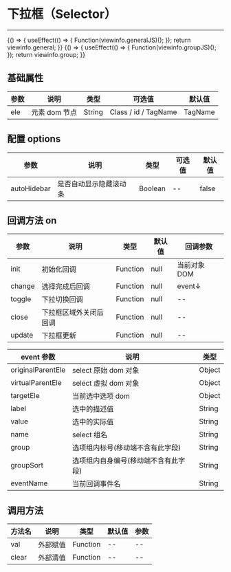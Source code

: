 
# 下拉框（Selector）

---

<Meta title="基础控件/下拉框(Selector)" />

<Canvas>
    <Story
        name="下拉框(Selector)"
        height="300px"
        parameters={{
            docs: {
                source: { code: `${viewinfo.general}${viewinfo.generalJS}` },
            },
        }}
    >
        {() => {
            useEffect(() => {
                Function(viewinfo.generalJS)();
            });
            return viewinfo.general;
        }}
    </Story>
</Canvas>

<Canvas>
    <Story
        name="分组"
        height="300px"
        parameters={{
            docs: { source: { code: `${viewinfo.group}${viewinfo.groupJS}` } },
        }}
    >
        {() => {
            useEffect(() => {
                Function(viewinfo.groupJS)();
            });
            return viewinfo.group;
        }}
    </Story>
</Canvas>

## 基础属性

| 参数 | 说明          | 类型   | 可选值               | 默认值  |
| ---- | ------------- | ------ | -------------------- | ------- |
| ele  | 元素 dom 节点 | String | Class / id / TagName | TagName |


## 配置 options

| 参数     | 说明           | 类型    | 可选值 | 默认值 |
| -------- | -------------- | ------- | ------ | ------ |
| autoHidebar | 是否自动显示隐藏滚动条 | Boolean | --     | false   |

## 回调方法 on

| 参数   | 说明                   | 类型     | 默认值 | 回调参数     |
| ------ | ---------------------- | -------- | ------ | ------------ |
| init   | 初始化回调             | Function | null   | 当前对象 DOM |
| change | 选择完成后回调         | Function | null   | event↓       |
| toggle | 下拉切换回调           | Function | null   | --           |
| close  | 下拉框区域外关闭后回调 | Function | null   | --           |
| update | 下拉框更新             | Function | null   | --           |

| event 参数        | 说明                                 | 类型   |
| ----------------- | ------------------------------------ | ------ |
| originalParentEle | select 原始 dom 对象                 | Object |
| virtualParentEle  | select 虚拟 dom 对象                 | Object |
| targetEle         | 当前选中选项 dom                     | Object |
| label             | 选中的描述值                         | String |
| value             | 选中的实际值                         | String |
| name              | select 组名                          | String |
| group             | 选项组内标号(移动端不含有此字段)     | String |
| groupSort         | 选项组内自身编号(移动端不含有此字段) | String |
| eventName         | 当前回调事件名                       | String |

## 调用方法

| 方法名 | 说明     | 类型     | 默认值 | 参数 |
| ------ | -------- | -------- | ------ | ---- |
| val    | 外部赋值 | Function | --     | --   |
| clear  | 外部清值 | Function | --     | --   |
